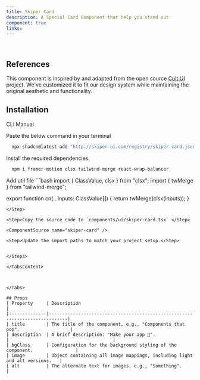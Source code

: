 ```yaml
---
title: Skiper Card
description: A Special Card Component that help you stand out
component: true
links:
---
```


<ComponentPreview
  name="skiper-card-demo"
  className="[&_.preview>[data-orientation=vertical]]:sm:max-w-[70%]"
  description="All variations"
/>

<br/>

## References

This component is inspired by and adapted from the open source [Cult UI](https://www.cult-ui.com/) project. We've customized it to fit our design system while maintaining the original aesthetic and functionality.

## Installation

<Tabs defaultValue="cli">

<TabsList>
  <TabsTrigger value="cli">CLI</TabsTrigger>
  <TabsTrigger value="manual">Manual</TabsTrigger>
</TabsList>

<TabsContent value="cli">

<Steps>

<Step>

Paste the below command in your terminal

```bash
  npx shadcn@latest add "http://skiper-ui.com/registry/skiper-card.json"
```

</Step>


</Steps>

</TabsContent>

<TabsContent value="manual">

<Steps>

<Step>

Install the required dependencies.

```bash
  npm i framer-motion clsx tailwind-merge react-wrap-balancer
```

</Step>

<Step>
Add util file
```bash
import { ClassValue, clsx } from "clsx";
import { twMerge } from "tailwind-merge";
 
export function cn(...inputs: ClassValue[]) {
  return twMerge(clsx(inputs));
}
```
</Step>

<Step>Copy the source code to `components/ui/skiper-card.tsx` </Step>

<ComponentSource name="skiper-card" />

<Step>Update the import paths to match your project setup.</Step>


</Steps>

</TabsContent>



</Tabs>

## Props
| Property     | Description                                                                 |
|--------------|-----------------------------------------------------------------------------|
| title        | The title of the component, e.g., "Components that pop".                   |
| description  | A brief description: "Make your app 🤌".                                   |                                       |
| bgClass      | Configuration for the background styling of the component.                |
| image        | Object containing all image mappings, including light and alt versions.   |
| alt          | The alternate text for images, e.g., "Something".                         |

